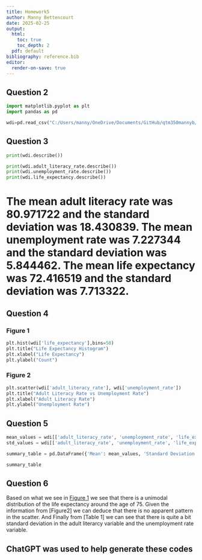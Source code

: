 ```yaml
---
title: Homework5
author: Manny Bettencourt
date: 2025-02-25
output:
  html:
    toc: true
    toc_depth: 2
  pdf: default
bibliography: reference.bib
editor:
  render-on-save: true
---
```


## Question 2

```python
import matplotlib.pyplot as plt
import pandas as pd

wdi=pd.read_csv("C:/Users/manny/OneDrive/Documents/GitHub/qtm350mannyb/assignments/wdi.csv")
```

## Question 3

```python
print(wdi.describe())

print(wdi.adult_literacy_rate.describe())
print(wdi.unemployment_rate.describe())
print(wdi.life_expectancy.describe())
```

# The mean adult literacy rate was 80.971722 and the standard deviation was 18.430839. The mean unemployment rate was 7.227344 and the standard deviation was 5.844462. The mean life expectancy was 72.416519 and the standard deviation was 7.713322.


## Question 4

### Figure 1

```python
plt.hist(wdi['life_expectancy'],bins=50)
plt.title("Life Expectancy Histogram")
plt.xlabel("Life Expectancy")
plt.ylabel("Count")
```


### Figure 2

```python
plt.scatter(wdi['adult_literacy_rate'], wdi['unemployment_rate'])
plt.title("Adult Literacy Rate vs Unemployment Rate")
plt.xlabel("Adult Literacy Rate")
plt.ylabel("Unemployment Rate")
```



## Question 5

```python
mean_values = wdi[['adult_literacy_rate', 'unemployment_rate', 'life_expectancy']].mean()
std_values = wdi[['adult_literacy_rate', 'unemployment_rate', 'life_expectancy']].std()

summary_table = pd.DataFrame({'Mean': mean_values, 'Standard Deviation': std_values})

summary_table
```


## Question 6

Based on what we see in [Figure 1] we see that there is a unimodal distribution of the life expectancy around the age of 75. Given the information from [Figure2] we can deduce that there is no apparent pattern in the scatter. And Finally from [Table 1] we can see that there is quite a bit standard deviation in the adult literarcy variable and the unemployment rate variable.

## ChatGPT was used to help generate these codes


